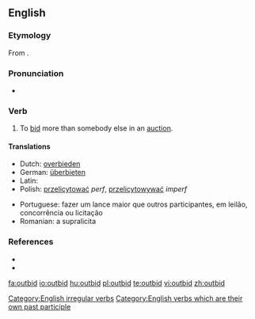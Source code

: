 ==English==

===Etymology===
From {{prefix|out|bid}}.

===Pronunciation===
* {{IPA|/'outbid/}}

===Verb===
{{en-verb|outbids|outbidding|outbid}}

# To [[bid]] more than somebody else in an [[auction]].

====Translations====
{{trans-top|To bid more than somebody else}}
* Dutch: [[overbieden]]
* German: [[überbieten]]
* Latin: {{t|la|adicio|alt=adiciō}}
* Polish: [[przelicytować]] ''perf'', [[przelicytowywać]] ''imperf''
{{trans-mid}}
* Portuguese: fazer um lance maior que outros participantes, em leilão, concorrência ou licitação
* Romanian: a supralicita
{{trans-bottom}}

===References===
* {{R:Century 1911}}
* {{R:Webster 1913}}

[[Category:English irregular verbs]]
[[Category:English verbs which are their own past participle]]

[[fa:outbid]]
[[io:outbid]]
[[hu:outbid]]
[[pl:outbid]]
[[te:outbid]]
[[vi:outbid]]
[[zh:outbid]]
